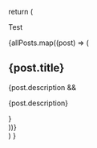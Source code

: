 
  return (
    <div className="prose dark:prose-invert">
      <p>Test</p>
      {allPosts.map((post) => (
        <article key={post._id}>
          <Link href={post.slug}>
            <h2>{post.title}</h2>
          </Link>
          {post.description && <p>{post.description}</p>}
        </article>
      ))}
    </div>
  )
}
